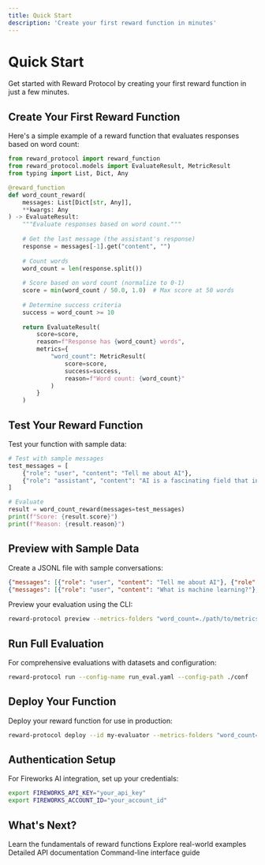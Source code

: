 ```yaml
---
title: Quick Start
description: 'Create your first reward function in minutes'
---
```


# Quick Start

Get started with Reward Protocol by creating your first reward function in just a few minutes.

## Create Your First Reward Function

Here's a simple example of a reward function that evaluates responses based on word count:

```python
from reward_protocol import reward_function
from reward_protocol.models import EvaluateResult, MetricResult
from typing import List, Dict, Any

@reward_function
def word_count_reward(
    messages: List[Dict[str, Any]],
    **kwargs: Any
) -> EvaluateResult:
    """Evaluate responses based on word count."""
    
    # Get the last message (the assistant's response)
    response = messages[-1].get("content", "")
    
    # Count words
    word_count = len(response.split())
    
    # Score based on word count (normalize to 0-1)
    score = min(word_count / 50.0, 1.0)  # Max score at 50 words
    
    # Determine success criteria
    success = word_count >= 10
    
    return EvaluateResult(
        score=score,
        reason=f"Response has {word_count} words",
        metrics={
            "word_count": MetricResult(
                score=score,
                success=success,
                reason=f"Word count: {word_count}"
            )
        }
    )
```

## Test Your Reward Function

Test your function with sample data:

```python
# Test with sample messages
test_messages = [
    {"role": "user", "content": "Tell me about AI"},
    {"role": "assistant", "content": "AI is a fascinating field that involves creating intelligent systems."}
]

# Evaluate
result = word_count_reward(messages=test_messages)
print(f"Score: {result.score}")
print(f"Reason: {result.reason}")
```

## Preview with Sample Data

Create a JSONL file with sample conversations:

```json
{"messages": [{"role": "user", "content": "Tell me about AI"}, {"role": "assistant", "content": "AI refers to systems designed to mimic human intelligence."}]}
{"messages": [{"role": "user", "content": "What is machine learning?"}, {"role": "assistant", "content": "Machine learning is a subset of AI that focuses on building systems that can learn from data."}]}
```

Preview your evaluation using the CLI:

```bash
reward-protocol preview --metrics-folders "word_count=./path/to/metrics" --samples ./samples.jsonl
```

## Run Full Evaluation

For comprehensive evaluations with datasets and configuration:

```bash
reward-protocol run --config-name run_eval.yaml --config-path ./conf
```

## Deploy Your Function

Deploy your reward function for use in production:

```bash
reward-protocol deploy --id my-evaluator --metrics-folders "word_count=./path/to/metrics" --force
```

## Authentication Setup

For Fireworks AI integration, set up your credentials:

```bash
export FIREWORKS_API_KEY="your_api_key"
export FIREWORKS_ACCOUNT_ID="your_account_id"
```

## What's Next?

<CardGroup cols={2}>
  <Card
    title="Developer Guide"
    icon="book"
    href="/developer-guide/getting-started"
  >
    Learn the fundamentals of reward functions
  </Card>
  <Card
    title="Examples"
    icon="code"
    href="/examples/overview"
  >
    Explore real-world examples
  </Card>
  <Card
    title="API Reference"
    icon="api"
    href="/api-reference/overview"
  >
    Detailed API documentation
  </Card>
  <Card
    title="CLI Reference"
    icon="terminal"
    href="/cli-reference/overview"
  >
    Command-line interface guide
  </Card>
</CardGroup>